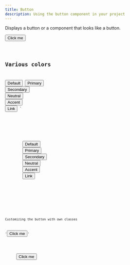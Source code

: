 ```yaml
---
title: Button
description: Using the button component in your project
---
```



Displays a button or a component that looks like a button.

<Tabs>
  <TabItem label="Preview">
    <Card>
      <Button>Click me</Button>
    </Card>
  </TabItem>
  <TabItem label="Code">
    <Code code={ButtonCode} lang="tsx" title="src/components/button.tsx" />
  </TabItem>
</Tabs>

## Various colors

  <Button>Default</Button>
  <Button color="primary">Primary</Button>
  <Button color="secondary">Secondary</Button>
  <Button color="neutral">Neutral</Button>
  <Button color="accent">Accent</Button>
  <Button color="link">Link</Button>
`

<Tabs>
  <TabItem label="Preview">
    <Card>
      <div class="flex gap-2">
        <Button>Default</Button>
        <Button color="primary">Primary</Button>
        <Button color="secondary">Secondary</Button>
        <Button color="neutral">Neutral</Button>
        <Button color="accent">Accent</Button>
        <Button color="link">Link</Button>
      </div>
    </Card>
  </TabItem>
  <TabItem label="Code">
    <Code code={buttonColors} lang="tsx" />
  </TabItem>
</Tabs>

Customizing the button with own classes

  '<Button class="rounded-none">Click me</Button>'

<Tabs>
  <TabItem label="Preview">
    <Card>
      <Button class="rounded-none">Click me</Button>
    </Card>
  </TabItem>
  <TabItem label="Code">
    <Code code={buttonWithCustomClasses} lang="tsx" />
  </TabItem>
</Tabs>
